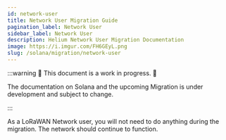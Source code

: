 ```yaml
---
id: network-user
title: Network User Migration Guide
pagination_label: Network User
sidebar_label: Network User
description: Helium Network User Migration Documentation
image: https://i.imgur.com/FH6GEyL.png
slug: /solana/migration/network-user
---
```



:::warning 🚧 This document is a work in progress. 🚧

The documentation on Solana and the upcoming Migration is under development and subject to change.

:::

As a LoRaWAN Network user, you will not need to do anything during the migration. The network should
continue to function.

<!-- TODO: Joey, maybe talk about Chirpstack and such? -->
